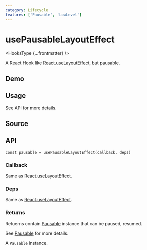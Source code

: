 ```yaml
---
category: Lifecycle
features: ['Pausable', 'LowLevel']
---
```


# usePausableLayoutEffect


<HooksType {...frontmatter} />

A React Hook like [React.useLayoutEffect](https://react.dev/reference/react/useLayoutEffect), but pausable.

## Demo


<App />

## Usage

See API for more details.

## Source


<Source />

## API

```tsx
const pausable = usePausableLayoutEffect(callback, deps)
```

### Callback

Same as [React.useLayoutEffect](https://react.dev/reference/react/useLayoutEffect).

### Deps

Same as [React.useLayoutEffect](https://react.dev/reference/react/useLayoutEffect).

### Returns

Retuerns contain [Pausable](/docs/features/pausable) instance that can be paused, resumed.

See [Pausable](/docs/features/pausable) for more details.

A `Pausable` instance.
